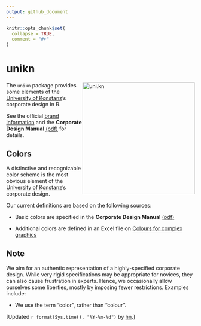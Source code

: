 ```yaml
---
output: github_document
---
```


<!-- README.md is generated from README.Rmd. Please edit THIS file. -->

```r
knitr::opts_chunk$set(
  collapse = TRUE,
  comment = "#>"
)
```

# unikn

<!-- uni.kn logo and link: -->  
<!-- ![](./inst/pix/logo.svg) --> 
<a href="https://www.uni.kn/">
<img src = "./inst/pix/logo_min.png" alt = "uni.kn" style = "width: 300px; float: right; border:30;"/>
</a>

The `unikn` package provides some elements of the [University of Konstanz](https://www.uni-konstanz.de/)'s corporate design in R.

See the official [brand information](https://www.uni-konstanz.de/en/university/news-and-media/create-online-and-print-media/corporate-design/) and the 
**Corporate Design Manual** [(pdf)](https://www.uni-konstanz.de/typo3temp/secure_downloads/57014/0/0143c03b80bd1fa99843c8f8686f806305928078/UKN_CD_Manual_150921.pdf) for details. 


## Colors

A distinctive and recognizable color scheme is the most obvious element of the [University of Konstanz](https://www.uni-konstanz.de/)'s corporate design.

Our current definitions are based on the following sources:

- Basic colors are specified in the **Corporate Design Manual** [(pdf)](https://www.uni-konstanz.de/typo3temp/secure_downloads/57014/0/0143c03b80bd1fa99843c8f8686f806305928078/UKN_CD_Manual_150921.pdf)

- Additional colors are defined in an Excel file on [Colours for complex graphics](https://www.uni-konstanz.de/en/university/news-and-media/create-online-and-print-media/corporate-design/colours-for-complex-graphics/)


## Note

We aim for an authentic representation of a highly-specified corporate design. While very rigid specifications may be appropriate for novices, they can also cause frustration in experts. Hence, we occasionally allow ourselves some liberties, mostly by imposing fewer restrictions. Examples include: 

- We use the term "color", rather than "colour".


<!-- Update: -->

[Updated `r format(Sys.time(), "%Y-%m-%d")` by [hn](https://neth.de).]  

<!-- eof. -->